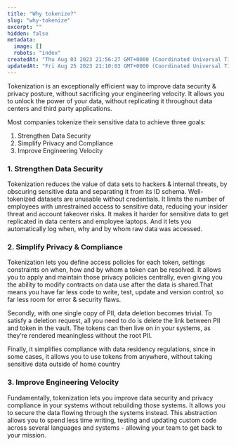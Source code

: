 ```yaml
---
title: "Why tokenize?"
slug: "why-tokenize"
excerpt: ""
hidden: false
metadata: 
  image: []
  robots: "index"
createdAt: "Thu Aug 03 2023 21:56:27 GMT+0000 (Coordinated Universal Time)"
updatedAt: "Fri Aug 25 2023 21:10:03 GMT+0000 (Coordinated Universal Time)"
---
```

Tokenization is an exceptionally efficient way to improve data security & privacy posture, without sacrificing your engineering velocity. It allows you to unlock the power of your data, without replicating it throughout data centers and third party applications.

Most companies tokenize their sensitive data to achieve three goals:

1. Strengthen Data Security
2. Simplify Privacy and Compliance
3. Improve Engineering Velocity

### 1. Strengthen Data Security

Tokenization reduces the value of data sets to hackers & internal threats, by obscuring sensitive data and separating it from its ID schema. Well-tokenized datasets are unusable without credentials. It limits the number of employees with unrestrained access to sensitive data, reducing your insider threat and account takeover risks. It makes it harder for sensitive data to get replicated in data centers and employee laptops. And it lets you automatically log when, why and by whom raw data was accessed.

### 2. Simplify Privacy & Compliance

Tokenization lets you define access policies for each token, settings constraints on when, how and by whom a token can be resolved. It allows you to apply and maintain those privacy policies centrally, even giving you the ability to modify contracts on data use after the data is shared.That means you have far less code to write, test, update and version control, so far less room for error & security flaws.

Secondly, with one single copy of PII, data deletion becomes trivial. To satisfy a deletion request, all you need to do is delete the link between PII and token in the vault. The tokens can then live on in your systems, as they’re rendered meaningless without the root PII.

Finally, it simplifies compliance with data residency regulations, since in some cases, it allows you to use tokens from anywhere, without taking sensitive data outside of home country

### 3. Improve Engineering Velocity

Fundamentally, tokenization lets you improve data security and privacy compliance in your systems without rebuilding those systems. It allows you to secure the data flowing through the systems instead. This abstraction allows you to spend less time writing, testing and updating custom code across several languages and systems - allowing your team to get back to your mission.

